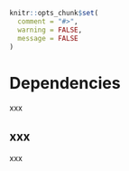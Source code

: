 ```r
knitr::opts_chunk$set(
  comment = "#>",
  warning = FALSE,
  message = FALSE
)
```


# Dependencies {#dependencies}

xxx

## xxx

xxx
